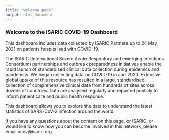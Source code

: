 ```yaml
---
title: "welcome page"
output: html_document
---
```


### Welcome to the ISARIC COVID-19 Dashboard

This dashboard includes data collected by ISARIC Partners up to 24 May 2021 on patients hospitalised with COVID-19.

The ISARIC (International Severe Acute Respiratory and emerging Infections Consortium) partnerships and outbreak preparedness initiatives enable the rapid launch of standardised clinical data collection during epidemics and pandemics. We began collecting data on COVID-19 in Jan 2020. Extensive global uptake of this resource has resulted in a large, standardised collection of comprehensive clinical data from hundreds of sites across dozens of countries. Data are analysed regularly and reported publicly to inform patient care and public health response. 

This dashboard allows you to explore the data to understand the latest statistics of SARS-CoV-2 infection around the world.

If you have any questions about the content on this page, or ISARIC, or would like to know how you can become involved in this network, please email ncov@isaric.org.

